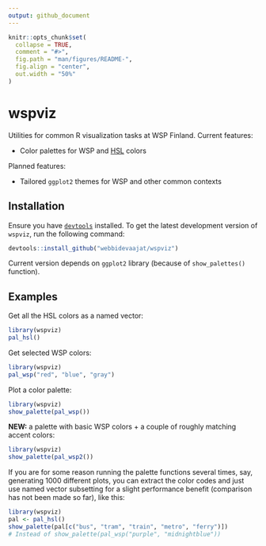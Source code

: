 ```yaml
---
output: github_document
---
```


<!-- README.md is generated from README.Rmd. Please edit that file -->

```r
knitr::opts_chunk$set(
  collapse = TRUE,
  comment = "#>",
  fig.path = "man/figures/README-",
  fig.align = "center",
  out.width = "50%"
)
```
# wspviz

<!-- badges: start -->
<!-- badges: end -->

Utilities for common R visualization tasks at WSP Finland.
Current features:

- Color palettes for WSP and [HSL](https://hsl.fi/tyyliopas) colors

Planned features:

- Tailored `ggplot2` themes for WSP and other common contexts

## Installation

Ensure you have [`devtools`](https://github.com/r-lib/devtools) installed.
To get the latest development version of `wspviz`,
run the following command:

``` r
devtools::install_github("webbidevaajat/wspviz")
```

Current version depends on `ggplot2` library
(because of `show_palettes()` function).

## Examples

Get all the HSL colors as a named vector:

```r
library(wspviz)
pal_hsl()
```

Get selected WSP colors:

```r
library(wspviz)
pal_wsp("red", "blue", "gray")
```

Plot a color palette:

```r
library(wspviz)
show_palette(pal_wsp())
```

**NEW:** a palette with basic WSP colors + a couple of roughly matching
accent colors:

```r
library(wspviz)
show_palette(pal_wsp2())
```

If you are for some reason running the palette functions
several times, say, generating 1000 different plots,
you can extract the color codes and just use
named vector subsetting for a slight performance benefit
(comparison has not been made so far), like this:

```r
library(wspviz)
pal <- pal_hsl()
show_palette(pal[c("bus", "tram", "train", "metro", "ferry")])
# Instead of show_palette(pal_wsp("purple", "midnightblue"))
```
